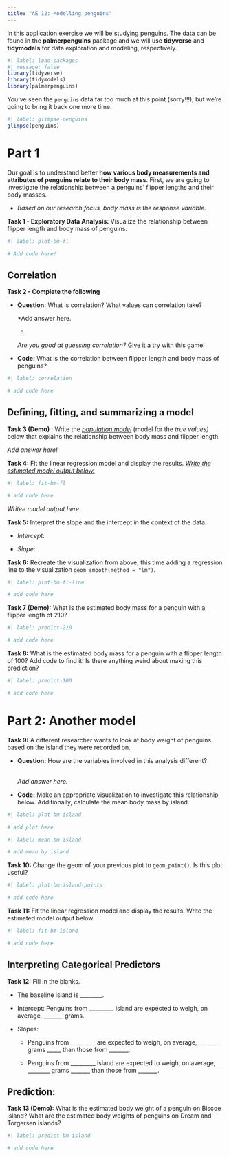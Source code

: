 ```yaml
---
title: "AE 12: Modelling penguins"
---
```


In this application exercise we will be studying penguins.
The data can be found in the **palmerpenguins** package and we will use **tidyverse** and **tidymodels** for data exploration and modeling, respectively.

```r
#| label: load-packages
#| message: false
library(tidyverse)
library(tidymodels)
library(palmerpenguins)
```

You've seen the `penguins` data far too much at this point (sorry!!!), but we're going to bring it back one more time.

```r
#| label: glimpse-penguins
glimpse(penguins)
```

# Part 1

Our goal is to understand better **how various body measurements and attributes of penguins relate to their body mass**.
First, we are going to investigate the relationship between a penguins' flipper lengths and their body masses.

-   *Based on our research focus, body mass is the response variable.*

**Task 1 - Exploratory Data Analysis:** Visualize the relationship between flipper length and body mass of penguins.

```r
#| label: plot-bm-fl

# Add code here!
```

## Correlation

**Task 2 - Complete the following**

-   **Question:** What is correlation?
    What values can correlation take?

    \*Add answer here.\

    -   

    ::: callout-note
    *Are you good at guessing correlation?* [Give it a try](https://www.guessthecorrelation.com) with this game!
    :::

-   **Code:** What is the correlation between flipper length and body mass of penguins?

```r
#| label: correlation

# add code here
```

## Defining, fitting, and summarizing a model

**Task 3 (Demo) :** Write the [*population model*]{.underline} (model for the *true values)* below that explains the relationship between body mass and flipper length.

*Add answer here!*

**Task 4:** Fit the linear regression model and display the results.
[*Write the estimated model output below.*]{.underline}

```r
#| label: fit-bm-fl

# add code here
```

*Writee model output here.*

**Task 5:** Interpret the slope and the intercept in the context of the data.

-   *Intercept*:

-   *Slope*:

**Task 6:** Recreate the visualization from above, this time adding a regression line to the visualization `geom_smooth(method = "lm")`.

```r
#| label: plot-bm-fl-line

# add code here
```

**Task 7 (Demo):** What is the estimated body mass for a penguin with a flipper length of 210?

```r
#| label: predict-210

# add code here
```

**Task 8:** What is the estimated body mass for a penguin with a flipper length of 100?
Add code to find it!
Is there anything weird about making this prediction?

```r
#| label: predict-100

# add code here
```

# Part 2: Another model

**Task 9:** A different researcher wants to look at body weight of penguins based on the island they were recorded on.

-   **Question:** How are the variables involved in this analysis different?\

    \
    *Add answer here.*

-   **Code:** Make an appropriate visualization to investigate this relationship below.
    Additionally, calculate the mean body mass by island.

```r
#| label: plot-bm-island

# add plot here
```

```r
#| label: mean-bm-island

# add mean by island
```

**Task 10:** Change the geom of your previous plot to `geom_point()`.
Is this plot useful?

```r
#| label: plot-bm-island-points

# add code here
```

**Task 11:** Fit the linear regression model and display the results.
Write the estimated model output below.

```r
#| label: fit-bm-island

# add code here
```

## Interpreting Categorical Predictors

**Task 12:** Fill in the blanks.

-   The baseline island is \_\_\_\_\_\_\_\_.

```{=html}
<!-- -->
```
-   Intercept: Penguins from \_\_\_\_\_\_\_\_\_ island are expected to weigh, on average, \_\_\_\_\_\_\_ grams.

-   Slopes:

    -   Penguins from \_\_\_\_\_\_\_\_\_ are expected to weigh, on average, \_\_\_\_\_\_\_ grams \_\_\_\_\_ than those from \_\_\_\_\_\_\_.

    -   Penguins from \_\_\_\_\_\_\_\_\_ island are expected to weigh, on average, \_\_\_\_\_\_\_\_ grams \_\_\_\_\_\_\_ than those from \_\_\_\_\_\_\_.

## Prediction:

**Task 13 (Demo):** What is the estimated body weight of a penguin on Biscoe island?
What are the estimated body weights of penguins on Dream and Torgersen islands?

```r
#| label: predict-bm-island

# add code here
```
